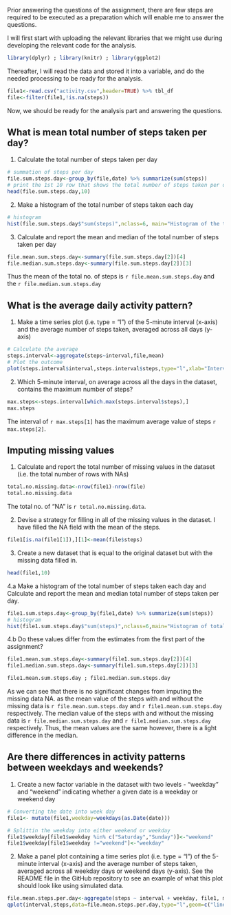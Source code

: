 Prior answering the questions of the assignment, there are few steps are required to be executed as a preparation which will enable me to answer the questions.

I will first start with uploading the relevant libraries that we might use during developing the relevant code for the analysis.

```r
library(dplyr) ; library(knitr) ; library(ggplot2)
```

Thereafter, I will read the data and stored it into a variable, and do the needed processing to be ready for the analysis.

```r
file1<-read.csv("activity.csv",header=TRUE) %>% tbl_df
file<-filter(file1,!is.na(steps))
```

Now, we should be ready for the analysis part and answering the questions.

## What is mean total number of steps taken per day?

1. Calculate the total number of steps taken per day

```r
# summation of steps per day
file.sum.steps.day<-group_by(file,date) %>% summarize(sum(steps))
# print the 1st 10 row that shows the total number of steps taken per day.
head(file.sum.steps.day,10)
```


2. Make a histogram of the total number of steps taken each day

```r
# histogram
hist(file.sum.steps.day$"sum(steps)",nclass=6, main="Histogram of the total number of steps per day", xlab="Total no. of steps")
```

3. Calculate and report the mean and median of the total number of steps taken per day

```r
file.mean.sum.steps.day<-summary(file.sum.steps.day[2])[4]
file.median.sum.steps.day<-summary(file.sum.steps.day[2])[3]
```

Thus the mean of the total no. of steps is `r file.mean.sum.steps.day` and the `r file.median.sum.steps.day`


## What is the average daily activity pattern?

1. Make a time series plot (i.e. type = "l") of the 5-minute interval (x-axis) and the average number of steps taken, averaged across all days (y-axis)

```r
# Calculate the average 
steps.interval<-aggregate(steps~interval,file,mean)
# Plot the outcome
plot(steps.interval$interval,steps.interval$steps,type="l",xlab="Interval",ylab="Avg.no. of Steps", main="Avg of steps accross all days")
```


2. Which 5-minute interval, on average across all the days in the dataset, contains the maximum number of steps?

```r
max.steps<-steps.interval[which.max(steps.interval$steps),]
max.steps
```

The interval of `r max.steps[1]` has the maximum average value of steps `r max.steps[2]`.

## Imputing missing values

1. Calculate and report the total number of missing values in the dataset (i.e. the total number of rows with NAs)

```r
total.no.missing.data<-nrow(file1)-nrow(file)
total.no.missing.data
```

The total no. of "NA" is `r total.no.missing.data`.


2. Devise a strategy for filling in all of the missing values in the dataset. I have filled the NA field with the mean of the steps. 

```r
file1[is.na(file1[1]),][1]<-mean(file$steps)
```


3. Create a new dataset that is equal to the original dataset but with the missing data filled in.

```r
head(file1,10)
```


4.a Make a histogram of the total number of steps taken each day and Calculate and report the mean and median total number of steps taken per day. 

```r
file1.sum.steps.day<-group_by(file1,date) %>% summarize(sum(steps))
# histogram
hist(file1.sum.steps.day$"sum(steps)",nclass=6,main="Histogram of total number of steps per day with replaced NA with the mean", xlab="Total no. of steps per day")
```


4.b Do these values differ from the estimates from the first part of the assignment? 

```r
file1.mean.sum.steps.day<-summary(file1.sum.steps.day[2])[4]
file1.median.sum.steps.day<-summary(file1.sum.steps.day[2])[3]

file1.mean.sum.steps.day ; file1.median.sum.steps.day
```

As we can see that there is no significant changes from imputing the missing data NA. as the mean value of the steps with and without the missing data is `r file.mean.sum.steps.day` and `r file1.mean.sum.steps.day` respectively. The median value of the steps with and without the missing data is `r file.median.sum.steps.day` and `r file1.median.sum.steps.day` respectively. Thus, the mean values are the same however, there is a light difference in the median.

## Are there differences in activity patterns between weekdays and weekends?

1. Create a new factor variable in the dataset with two levels - "weekday" and "weekend" indicating whether a given date is a weekday or weekend day

```r
# Converting the date into week day
file1<- mutate(file1,weekday=weekdays(as.Date(date)))

# Splittin the weekday into either weekend or weekday
file1$weekday[file1$weekday %in% c("Saturday","Sunday")]<-"weekend"
file1$weekday[file1$weekday !="weekend"]<-"weekday"
```

2. Make a panel plot containing a time series plot (i.e. type = "l") of the 5-minute interval (x-axis) and the average number of steps taken, averaged across all weekday days or weekend days (y-axis). See the README file in the GitHub repository to see an example of what this plot should look like using simulated data.

```r
file.mean.steps.per.day<-aggregate(steps ~ interval + weekday, file1, mean)
qplot(interval,steps,data=file.mean.steps.per.day,type="l",geom=c("line"),xlab="Interval", ylab="Number of steps")+facet_wrap(~ weekday,ncol=1)
```


